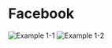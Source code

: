 # Facebook
![Example 1-1](assets/facebook/persona-1-1.png)
![Example 1-2](assets/facebook/persona-1-2.png)
